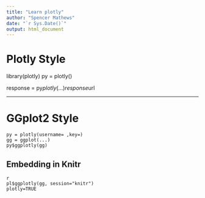 ```yaml
---
title: "Learn plotly"
author: "Spencer Mathews"
date: "`r Sys.Date()`"
output: html_document
---
```



# Plotly Style

library(plotly)
py = plotly()


response = py$plotly(...)
response$url



---

# GGplot2 Style

```
py = plotly(username= ,key=)
gg = ggplot(...)
py$ggplotly(gg)

```



## Embedding in Knitr



```
{r, plotly=TRUE}
pl$ggplotly(gg, session="knitr")
plotly=TRUE 
```


